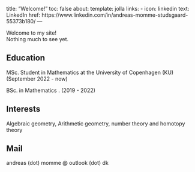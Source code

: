 title: "Welcome!"
toc: false
about: 
  template: jolla
  links:
    - icon: linkedin
      text: LinkedIn
      href:
     https://www.linkedin.com/in/andreas-momme-studsgaard-55373b180/
---

Welcome to my site!  
Nothing much to see yet.

## Education
MSc. Student in Mathematics at the University of Copenhagen (KU) (September 2022 -
now)  
  

BSc. in Mathematics . (2019 - 2022)


## Interests
Algebraic geometry, Arithmetic geometry, number theory and homotopy theory

## Mail
andreas (dot) momme @ outlook (dot) dk
